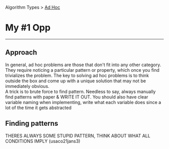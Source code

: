 Algorithm Types > [Ad Hoc](/docs/adhoc/)
# My #1 Opp
---

## Approach
In general, ad hoc problems are those that don't fit into any other category. They require noticing a particular
pattern or property, which once you find trivializes the problem. The key to solving ad hoc problems is to 
think outside the box and come up with a unique solution that may not be immediately obvious.
<br/>
A trick is to brute force to find pattern. Needless to say, always manually find patterns with paper & WRITE IT OUT.
You should also have clear variable naming when implementing, write what each variable does since 
a lot of the time it gets abstracted
<br/>

## Finding patterns
THERES ALWAYS SOME STUPID PATTERN, THINK ABOUT WHAT ALL CONDITIONS IMPLY (usaco21jans3)